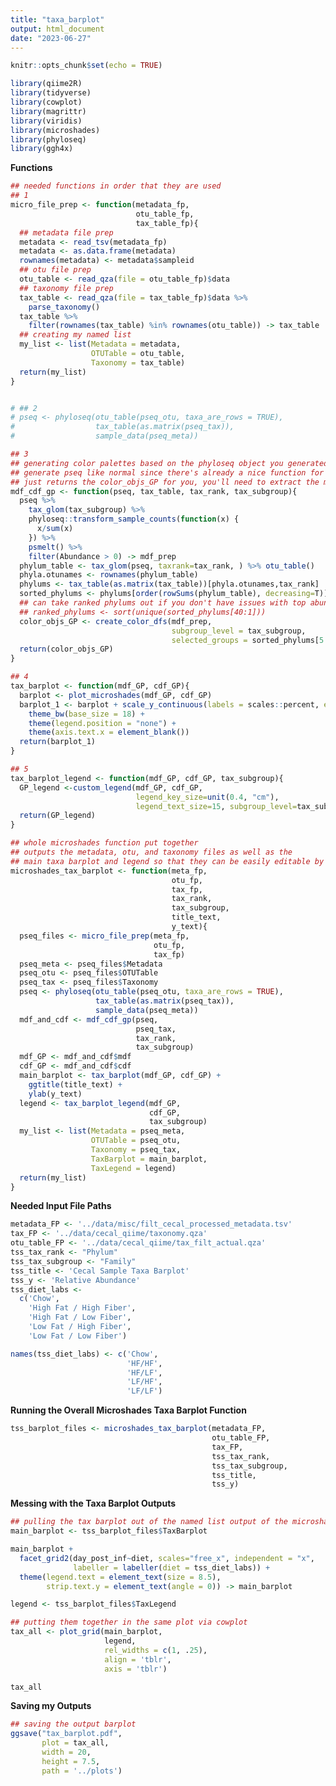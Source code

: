 ```yaml
---
title: "taxa_barplot"
output: html_document
date: "2023-06-27"
---
```


```r
knitr::opts_chunk$set(echo = TRUE)
```

```r
library(qiime2R)
library(tidyverse)
library(cowplot)
library(magrittr)
library(viridis)
library(microshades)
library(phyloseq)
library(ggh4x)
```

**Functions**
```r
## needed functions in order that they are used
## 1
micro_file_prep <- function(metadata_fp,
                            otu_table_fp,
                            tax_table_fp){
  ## metadata file prep 
  metadata <- read_tsv(metadata_fp)
  metadata <- as.data.frame(metadata)
  rownames(metadata) <- metadata$sampleid
  ## otu file prep
  otu_table <- read_qza(file = otu_table_fp)$data
  ## taxonomy file prep
  tax_table <- read_qza(file = tax_table_fp)$data %>% 
    parse_taxonomy()
  tax_table %>% 
    filter(rownames(tax_table) %in% rownames(otu_table)) -> tax_table
  ## creating my named list 
  my_list <- list(Metadata = metadata,
                  OTUTable = otu_table,
                  Taxonomy = tax_table)
  return(my_list)
}


# ## 2
# pseq <- phyloseq(otu_table(pseq_otu, taxa_are_rows = TRUE),
#                  tax_table(as.matrix(pseq_tax)),
#                  sample_data(pseq_meta))

## 3 
## generating color palettes based on the phyloseq object you generated
## generate pseq like normal since there's already a nice function for it 
## just returns the color_objs_GP for you, you'll need to extract the mdf/cdf for the next function 
mdf_cdf_gp <- function(pseq, tax_table, tax_rank, tax_subgroup){
  pseq %>% 
    tax_glom(tax_subgroup) %>% 
    phyloseq::transform_sample_counts(function(x) {
      x/sum(x)
    }) %>% 
    psmelt() %>% 
    filter(Abundance > 0) -> mdf_prep
  phylum_table <- tax_glom(pseq, taxrank=tax_rank, ) %>% otu_table()
  phyla.otunames <- rownames(phylum_table)
  phylums <- tax_table(as.matrix(tax_table))[phyla.otunames,tax_rank]
  sorted_phylums <- phylums[order(rowSums(phylum_table), decreasing=T)]
  ## can take ranked phylums out if you don't have issues with top abund. phylums being repeated
  ## ranked_phylums <- sort(unique(sorted_phylums[40:1]))
  color_objs_GP <- create_color_dfs(mdf_prep,
                                    subgroup_level = tax_subgroup,
                                    selected_groups = sorted_phylums[5:1])
  return(color_objs_GP)
}

## 4 
tax_barplot <- function(mdf_GP, cdf_GP){
  barplot <- plot_microshades(mdf_GP, cdf_GP)
  barplot_1 <- barplot + scale_y_continuous(labels = scales::percent, expand = expansion(0)) +
    theme_bw(base_size = 18) +
    theme(legend.position = "none") +
    theme(axis.text.x = element_blank())
  return(barplot_1)
}

## 5 
tax_barplot_legend <- function(mdf_GP, cdf_GP, tax_subgroup){
  GP_legend <-custom_legend(mdf_GP, cdf_GP, 
                            legend_key_size=unit(0.4, "cm"),
                            legend_text_size=15, subgroup_level=tax_subgroup)
  return(GP_legend)
}

## whole microshades function put together
## outputs the metadata, otu, and taxonomy files as well as the 
## main taxa barplot and legend so that they can be easily editable by the user
microshades_tax_barplot <- function(meta_fp, 
                                    otu_fp, 
                                    tax_fp,
                                    tax_rank, 
                                    tax_subgroup,
                                    title_text, 
                                    y_text){
  pseq_files <- micro_file_prep(meta_fp,
                                otu_fp,
                                tax_fp)
  pseq_meta <- pseq_files$Metadata
  pseq_otu <- pseq_files$OTUTable
  pseq_tax <- pseq_files$Taxonomy 
  pseq <- phyloseq(otu_table(pseq_otu, taxa_are_rows = TRUE),
                   tax_table(as.matrix(pseq_tax)),
                   sample_data(pseq_meta))
  mdf_and_cdf <- mdf_cdf_gp(pseq, 
                            pseq_tax, 
                            tax_rank, 
                            tax_subgroup)
  mdf_GP <- mdf_and_cdf$mdf
  cdf_GP <- mdf_and_cdf$cdf
  main_barplot <- tax_barplot(mdf_GP, cdf_GP) +
    ggtitle(title_text) +
    ylab(y_text)
  legend <- tax_barplot_legend(mdf_GP, 
                               cdf_GP, 
                               tax_subgroup)
  my_list <- list(Metadata = pseq_meta,
                  OTUTable = pseq_otu,
                  Taxonomy = pseq_tax,
                  TaxBarplot = main_barplot,
                  TaxLegend = legend)
  return(my_list)
}
```

**Needed Input File Paths**
```r
metadata_FP <- '../data/misc/filt_cecal_processed_metadata.tsv'
tax_FP <- '../data/cecal_qiime/taxonomy.qza'
otu_table_FP <- '../data/cecal_qiime/tax_filt_actual.qza'
tss_tax_rank <- "Phylum"
tss_tax_subgroup <- "Family"
tss_title <- 'Cecal Sample Taxa Barplot'
tss_y <- 'Relative Abundance'
tss_diet_labs <- 
  c('Chow', 
    'High Fat / High Fiber', 
    'High Fat / Low Fiber', 
    'Low Fat / High Fiber', 
    'Low Fat / Low Fiber')

names(tss_diet_labs) <- c('Chow', 
                          'HF/HF', 
                          'HF/LF', 
                          'LF/HF', 
                          'LF/LF')
```

**Running the Overall Microshades Taxa Barplot Function**
```r
tss_barplot_files <- microshades_tax_barplot(metadata_FP, 
                                             otu_table_FP, 
                                             tax_FP,
                                             tss_tax_rank, 
                                             tss_tax_subgroup,
                                             tss_title, 
                                             tss_y) 
```

**Messing with the Taxa Barplot Outputs**
```r
## pulling the tax barplot out of the named list output of the microshades_tax_barplot function
main_barplot <- tss_barplot_files$TaxBarplot

main_barplot + 
  facet_grid2(day_post_inf~diet, scales="free_x", independent = "x",
              labeller = labeller(diet = tss_diet_labs)) +
  theme(legend.text = element_text(size = 8.5),
        strip.text.y = element_text(angle = 0)) -> main_barplot 

legend <- tss_barplot_files$TaxLegend

## putting them together in the same plot via cowplot 
tax_all <- plot_grid(main_barplot, 
                     legend,  
                     rel_widths = c(1, .25),
                     align = 'tblr',
                     axis = 'tblr')

tax_all
```

**Saving my Outputs** 
```r
## saving the output barplot 
ggsave("tax_barplot.pdf",
       plot = tax_all, 
       width = 20, 
       height = 7.5, 
       path = '../plots')
```

